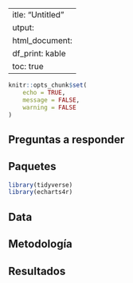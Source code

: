  ---
title: "Untitled"
output: 
  html_document:
    df_print: kable
    toc: true
---

```r
knitr::opts_chunk$set(
	echo = TRUE,
	message = FALSE,
	warning = FALSE
)
```

## Preguntas a responder



## Paquetes

```r
library(tidyverse)
library(echarts4r)
```

## Data



## Metodología



## Resultados


